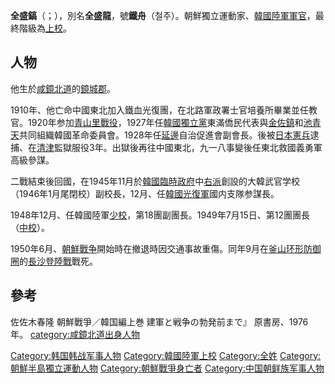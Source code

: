 '''全盛鎬'''（{{lang-ko|전성호}}；{{bd|1896年||1950年|9月14日|catIdx=Chun}}），別名'''全盛龍'''，號'''鐵舟'''（철주）。朝鮮獨立運動家、[[韓國陸軍|韓國陸軍]][[軍官|軍官]]，最終階級為[[上校|上校]]。

==人物==
他生於[[咸鏡北道|咸鏡北道]]的[[鏡城郡|鏡城郡]]。

1910年、他亡命中國東北加入鐵血光復團，在北路軍政署士官培養所畢業並任教官。1920年参加[[青山里戰役|青山里戰役]]，1927年任[[韓國獨立黨|韓國獨立黨]]東滿僑民代表與[[金佐鎮|金佐鎮]]和[[池青天|池青天]]共同組織韓國革命委員會。1928年任[[延邊|延邊]]自治促進會副會長。後被[[日本憲兵|日本憲兵]]逮捕、在[[清津|清津]]監獄服役3年。出獄後再往中國東北，九一八事變後任東北救國義勇軍高級參謀。

二戰結束後回國，在1945年11月於[[韓國臨時政府|韓國臨時政府]]中[[右派|右派]]創設的大韓武官学校（1946年1月尾閉校）副校長，12月、任[[韓國光復軍|韓國光復軍]]國内支隊参謀長。

1948年12月、任韓國陸軍[[少校|少校]]，第18團副團長。1949年7月15日、第12團團長（[[中校|中校]]）。

1950年6月、[[朝鮮戰争|朝鮮戰争]]開始時在撤退時因交通事故重傷。同年9月在[[釜山环形防御圈|釜山环形防御圈]]的[[長沙里登陸戰|長沙登陸戰]]戰死。

==參考==
佐佐木春隆 朝鮮戰爭／韓国編上巻 建軍と戦争の勃発前まで』 原書房、1976年。
{{DEFAULTSORT:Chun, Sung-ho}}
[[category:咸鏡北道出身人物|category:咸鏡北道出身人物]]
[[Category:韩国韩战军事人物|Category:韩国韩战军事人物]]
[[Category:韓國陸軍上校|Category:韓國陸軍上校]]
[[Category:全姓|Category:全姓]]
[[Category:朝鮮半島獨立運動人物|Category:朝鮮半島獨立運動人物]]
[[Category:朝鮮戰爭身亡者|Category:朝鮮戰爭身亡者]]
[[Category:中国朝鲜族军事人物|Category:中国朝鲜族军事人物]]